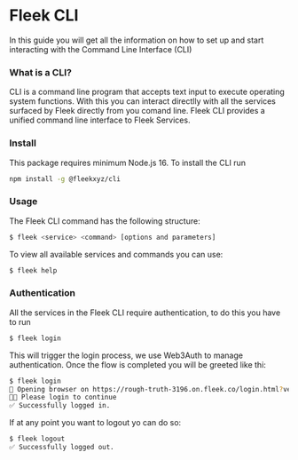 # Fleek CLI

In this guide you will get all the information on how to set up and start interacting with the Command Line Interface (CLI)

### What is a CLI?

CLI is a command line program that accepts text input to execute operating system functions. With this you can interact directlly with all the services surfaced by Fleek directly from you comand line. Fleek CLI provides a unified command line interface to Fleek Services.

### Install

This package requires minimum Node.js 16. To install the CLI run

``` bash copy
npm install -g @fleekxyz/cli
```

### Usage

The Fleek CLI command has the following structure:

``` bash copy
$ fleek <service> <command> [options and parameters]
```

To view all available services and commands you can use:
```bash copy
$ fleek help
```

### Authentication

All the services in the Fleek CLI require authentication, to do this you have to run

```bash copy
$ fleek login
```
This will trigger the login process, we use Web3Auth to manage authentication. Once the flow is completed you will be greeted like thi:

```bash copy
$ fleek login
🔗 Opening browser on https://rough-truth-3196.on.fleek.co/login.html?verificationSession=... 
🧑‍💻 Please login to continue
✅ Successfully logged in.
```

If at any point you want to logout yo can do so:

```bash copy
$ fleek logout
✅ Successfully logged out.
```